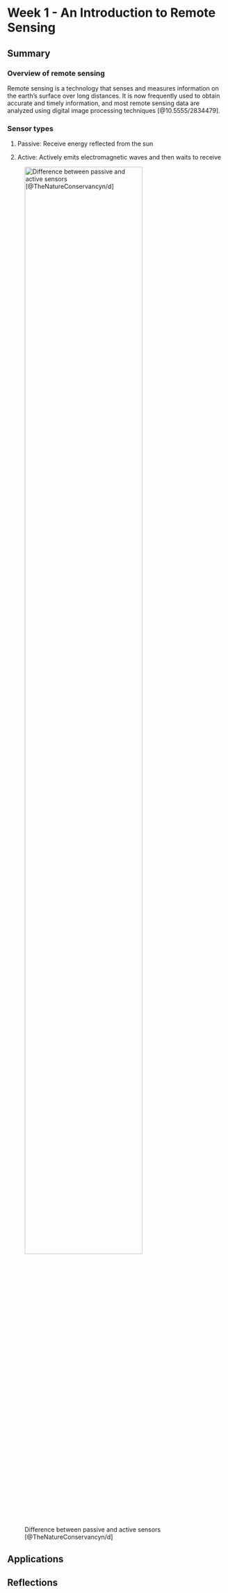 # Week 1 - An Introduction to Remote Sensing

## Summary

### Overview of remote sensing

Remote sensing is a technology that senses and measures information on the earth's surface over long distances. It is now frequently used to obtain accurate and timely information, and most remote sensing data are analyzed using digital image processing techniques [@10.5555/2834479].

### Sensor types

1.  Passive: Receive energy reflected from the sun

2.  Active: Actively emits electromagnetic waves and then waits to receive

![Difference between passive and active sensors [@TheNatureConservancyn/d]](figure/passive-and-active-sensors.jpg){width="80%"}

## Applications

## Reflections
